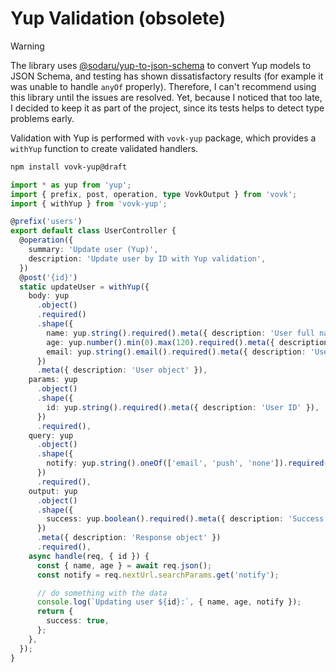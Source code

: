 # Yup Validation (obsolete)

> [!WARNING]
>
> The library uses [@sodaru/yup-to-json-schema](https://github.com/sodaru/yup-to-json-schema) to convert Yup models to JSON Schema, and testing has shown dissatisfactory results (for example it was unable to handle `anyOf` properly). Therefore, I can't recommend using this library until the issues are resolved. Yet, because I noticed that too late, I decided to keep it as part of the project, since its tests helps to detect type problems early.

Validation with Yup is performed with `vovk-yup` package, which provides a `withYup` function to create validated handlers.

```sh npm2yarn
npm install vovk-yup@draft
```

```ts filename="src/lib/withYup.ts"
import * as yup from 'yup';
import { prefix, post, operation, type VovkOutput } from 'vovk';
import { withYup } from 'vovk-yup';

@prefix('users')
export default class UserController {
  @operation({
    summary: 'Update user (Yup)',
    description: 'Update user by ID with Yup validation',
  })
  @post('{id}')
  static updateUser = withYup({
    body: yup
      .object()
      .required()
      .shape({
        name: yup.string().required().meta({ description: 'User full name' }),
        age: yup.number().min(0).max(120).required().meta({ description: 'User age' }),
        email: yup.string().email().required().meta({ description: 'User email' }),
      })
      .meta({ description: 'User object' }),
    params: yup
      .object()
      .shape({
        id: yup.string().required().meta({ description: 'User ID' }),
      })
      .required(),
    query: yup
      .object()
      .shape({
        notify: yup.string().oneOf(['email', 'push', 'none']).required().meta({ description: 'Notification type' }),
      })
      .required(),
    output: yup
      .object()
      .shape({
        success: yup.boolean().required().meta({ description: 'Success status' }),
      })
      .meta({ description: 'Response object' })
      .required(),
    async handle(req, { id }) {
      const { name, age } = await req.json();
      const notify = req.nextUrl.searchParams.get('notify');

      // do something with the data
      console.log(`Updating user ${id}:`, { name, age, notify });
      return {
        success: true,
      };
    },
  });
}
```
